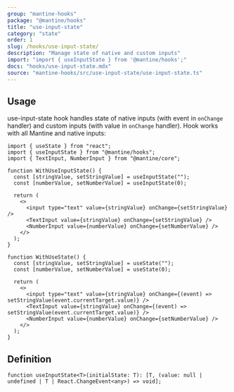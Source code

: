 ```yaml
---
group: "mantine-hooks"
package: "@mantine/hooks"
title: "use-input-state"
category: "state"
order: 1
slug: /hooks/use-input-state/
description: "Manage state of native and custom inputs"
import: "import { useInputState } from '@mantine/hooks';"
docs: "hooks/use-input-state.mdx"
source: "mantine-hooks/src/use-input-state/use-input-state.ts"
---
```


## Usage

use-input-state hook handles state of native inputs (with event in `onChange` handler) and custom inputs (with value in `onChange` handler).
Hook works with all Mantine and native inputs:

```tsx
import { useState } from "react";
import { useInputState } from "@mantine/hooks";
import { TextInput, NumberInput } from "@mantine/core";

function WithUseInputState() {
  const [stringValue, setStringValue] = useInputState("");
  const [numberValue, setNumberValue] = useInputState(0);

  return (
    <>
      <input type="text" value={stringValue} onChange={setStringValue} />
      <TextInput value={stringValue} onChange={setStringValue} />
      <NumberInput value={numberValue} onChange={setNumberValue} />
    </>
  );
}

function WithUseState() {
  const [stringValue, setStringValue] = useState("");
  const [numberValue, setNumberValue] = useState(0);

  return (
    <>
      <input type="text" value={stringValue} onChange={(event) => setStringValue(event.currentTarget.value)} />
      <TextInput value={stringValue} onChange={(event) => setStringValue(event.currentTarget.value)} />
      <NumberInput value={numberValue} onChange={setNumberValue} />
    </>
  );
}
```

## Definition

```tsx
function useInputState<T>(initialState: T): [T, (value: null | undefined | T | React.ChangeEvent<any>) => void];
```
